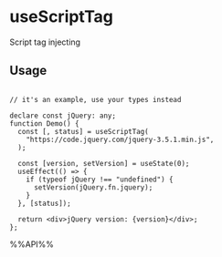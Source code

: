 # useScriptTag

Script tag injecting


## Usage

```tsx live

// it's an example, use your types instead

declare const jQuery: any;
function Demo() {
  const [, status] = useScriptTag(
    "https://code.jquery.com/jquery-3.5.1.min.js",
  );

  const [version, setVersion] = useState(0);
  useEffect(() => {
    if (typeof jQuery !== "undefined") {
      setVersion(jQuery.fn.jquery);
    }
  }, [status]);

  return <div>jQuery version: {version}</div>;
};

```

%%API%%